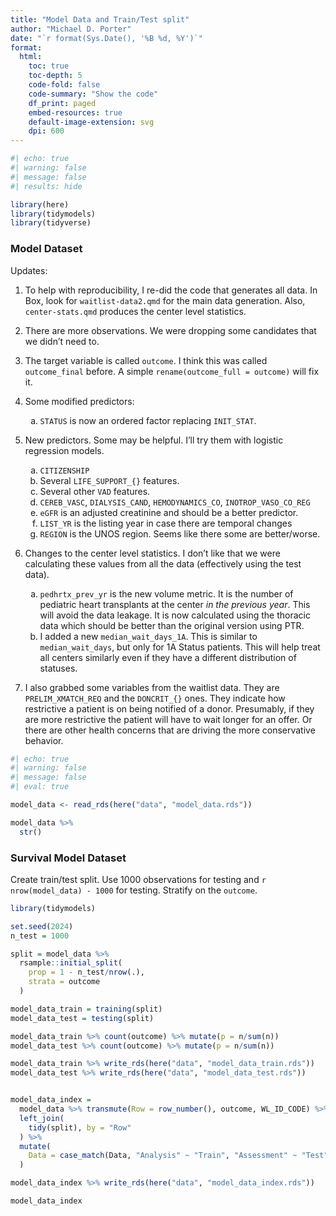 ```yaml
---
title: "Model Data and Train/Test split"
author: "Michael D. Porter"
date: "`r format(Sys.Date(), '%B %d, %Y')`"
format:
  html:
    toc: true
    toc-depth: 5
    code-fold: false
    code-summary: "Show the code"
    df_print: paged
    embed-resources: true
    default-image-extension: svg
    dpi: 600
---
```


```r
#| echo: true
#| warning: false
#| message: false
#| results: hide

library(here)
library(tidymodels)
library(tidyverse)
```

### Model Dataset

Updates:

1. To help with reproducibility, I re-did the code that generates all data. In Box, look for `waitlist-data2.qmd` for the main data generation. Also, `center-stats.qmd` produces the center level statistics. 

2. There are more observations. We were dropping some candidates that we didn't need to. 

3. The target variable is called `outcome`. I think this was called `outcome_final` before. A simple `rename(outcome_full = outcome)` will fix it. 

4. Some modified predictors:
    a. `STATUS` is now an ordered factor replacing `INIT_STAT`.

5. New predictors. Some may be helpful. I'll try them with logistic regression models. 
    a. `CITIZENSHIP`
    b. Several `LIFE_SUPPORT_{}` features. 
    c. Several other `VAD` features.
    d. `CEREB_VASC`, `DIALYSIS_CAND`, `HEMODYNAMICS_CO`, `INOTROP_VASO_CO_REG`
    e. `eGFR` is an adjusted creatinine and should be a better predictor. 
    f. `LIST_YR` is the listing year in case there are temporal changes 
    g. `REGION` is the UNOS region. Seems like there some are better/worse. 

6. Changes to the center level statistics. I don't like that we were calculating these values from all the data (effectively using the test data). 
    a. `pedhrtx_prev_yr` is the new volume metric. It is the number of pediatric heart transplants at the center *in the previous year*. This will avoid the data leakage. It is now calculated using the thoracic data which should be better than the original version using PTR. 
    b. I added a new `median_wait_days_1A`. This is similar to `median_wait_days`, but only for 1A Status patients. This will help treat all centers similarly even if they have a different distribution of statuses. 
    
7. I also grabbed some variables from the waitlist data. They are `PRELIM_XMATCH_REQ` and the `DONCRIT_{}` ones. They indicate how restrictive a patient is on being notified of a donor. Presumably, if they are more restrictive the patient will have to wait longer for an offer. Or there are other health concerns that are driving the more conservative behavior. 

```r
#| echo: true
#| warning: false
#| message: false
#| eval: true

model_data <- read_rds(here("data", "model_data.rds"))

model_data %>% 
  str()
```
### Survival Model Dataset

Create train/test split. Use 1000 observations for testing and `r nrow(model_data) - 1000` for testing. Stratify on the `outcome`. 

```r
library(tidymodels)

set.seed(2024)
n_test = 1000

split = model_data %>% 
  rsample::initial_split(
    prop = 1 - n_test/nrow(.), 
    strata = outcome
  )  

model_data_train = training(split)
model_data_test = testing(split)
```

```r
model_data_train %>% count(outcome) %>% mutate(p = n/sum(n))
model_data_test %>% count(outcome) %>% mutate(p = n/sum(n))
```


```r
model_data_train %>% write_rds(here("data", "model_data_train.rds"))
model_data_test %>% write_rds(here("data", "model_data_test.rds"))


model_data_index = 
  model_data %>% transmute(Row = row_number(), outcome, WL_ID_CODE) %>% 
  left_join(
    tidy(split), by = "Row"
  ) %>% 
  mutate(
    Data = case_match(Data, "Analysis" ~ "Train", "Assessment" ~ "Test")
  )

model_data_index %>% write_rds(here("data", "model_data_index.rds"))

model_data_index

```

